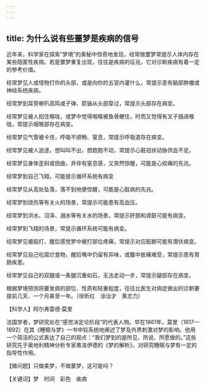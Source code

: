 ```yaml
---
---
---
```

title: 为什么说有些噩梦是疾病的信号
---




近年来，科学家在探索“梦境”的奥秘中惊奇地发现，经常做噩梦常提示人体内存在某些隐匿性疾病。若是噩梦重复出现，往往是疾病的征兆，它对诊断疾病有着一定的参考价值。

经常梦见人或怪物打你的头部，或是向你的五官内灌什么，常提示患有脑部肿瘤或神经系统疾病。

经常梦到耳旁喇叭高鸣或子弹、箭镞从头部穿过，常提示头部存在病变。

经常梦见被人掐住喉咙，或梦中觉得咽喉被鱼骨鲠住，时而又觉得有叉子插进喉咙，常提示咽喉部存在病变。

经常梦见气管被卡住，呼吸不顺畅、窒息，常提示呼吸道存在病变。

经常梦见被人追逐，想叫叫不出，想跑跑不动，常提示心脏冠状动脉供血不足。

经常梦见身体歪斜或扭曲，并伴有窒息感，又突然惊醒，可能是心绞痛的先兆。

经常梦到自己飞翔，可能提示循环系统有病变



经常梦见从高处坠落，落不到地便惊醒，可能是心脏病的先兆。

经常梦到烧伤等有关火的场景，常提示可能患有高血压。

经常梦到洪水、沼泽、溺水等有关水的场景，常提示肝胆和肾脏可能有病变。

经常梦到飞翔的场景，常提示循环系统可能有病变。

经常梦见被殴打，醒后感觉梦中被打部位疼痛，常提示对应脏腑可能有潜伏病变。

经常梦见自己吃腐烂食物，醒后嘴中仍留有异味，或腹中胀痛难受，常提示患有胃肠疾患。

经常梦见自己的双腿或一条腿沉重如石，无法走动一步，常提示腿部存在病变。

根据梦境预测将要发病的部位、性质和轻重程度，往往比医生对病症做出的诊断要提前几天、一个月甚至一年。（徐昕红　涂治才　黄志力）





【科学人】阿尔弗雷德·莫里

法国学者，梦研究处在“感觉决定论阶段”的代表人物。早在1861年，莫里（1817—1892）在其《睡眠与梦》一书中较系统地阐述了梦及外界刺激对梦的影响。他用一个简洁的公式表达了自己的观点：“我们梦到的是所见、所说、所愿做的。”这些研究先于奥地利精神分析专家弗洛伊德的《梦的解析》，对研究睡眠与梦有一定的指导性作用。

【微问题】只做美梦，不做噩梦，这可能吗？

【关键词】梦　时间　彩色　疾病
